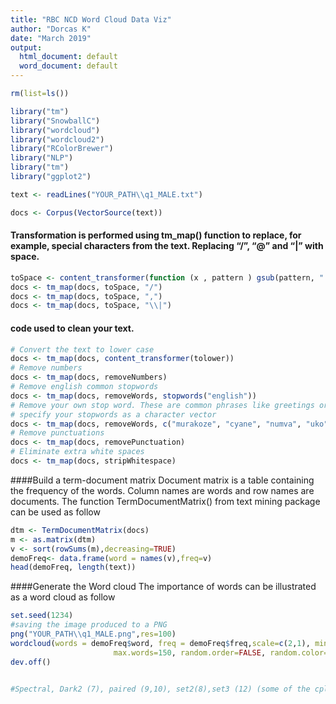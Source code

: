 ```yaml
---
title: "RBC NCD Word Cloud Data Viz"
author: "Dorcas K"
date: "March 2019"
output:
  html_document: default
  word_document: default
---
```


```r
rm(list=ls())

library("tm")
library("SnowballC")
library("wordcloud")
library("wordcloud2")
library("RColorBrewer")
library("NLP")
library("tm")
library("ggplot2")
```

```r
text <- readLines("YOUR_PATH\\q1_MALE.txt")
```

```r
docs <- Corpus(VectorSource(text))
```

#### Transformation is performed using tm_map() function to replace, for example, special characters from the text. Replacing "/", "@" and "|" with space.

```r
toSpace <- content_transformer(function (x , pattern ) gsub(pattern, " ", x))
docs <- tm_map(docs, toSpace, "/")
docs <- tm_map(docs, toSpace, ",")
docs <- tm_map(docs, toSpace, "\\|")
```

#### code used to clean your text.

```r
# Convert the text to lower case
docs <- tm_map(docs, content_transformer(tolower))
# Remove numbers
docs <- tm_map(docs, removeNumbers)
# Remove english common stopwords
docs <- tm_map(docs, removeWords, stopwords("english"))
# Remove your own stop word. These are common phrases like greetings or exclamation
# specify your stopwords as a character vector
docs <- tm_map(docs, removeWords, c("murakoze", "cyane", "numva", "uko","ariko", "iki","icyo","hari","kuri","ngo")) 
# Remove punctuations
docs <- tm_map(docs, removePunctuation)
# Eliminate extra white spaces
docs <- tm_map(docs, stripWhitespace)

```

####Build a term-document matrix Document matrix is a table containing the frequency of the words. Column names are words and row names are documents. The function TermDocumentMatrix() from text mining package can be used as follow 

```r
dtm <- TermDocumentMatrix(docs)
m <- as.matrix(dtm)
v <- sort(rowSums(m),decreasing=TRUE)
demoFreq<- data.frame(word = names(v),freq=v)
head(demoFreq, length(text))
```
####Generate the Word cloud The importance of words can be illustrated as a word cloud as follow

```r
set.seed(1234)
#saving the image produced to a PNG
png("YOUR_PATH\\q1_MALE.png",res=100)
wordcloud(words = demoFreq$word, freq = demoFreq$freq,scale=c(2,1), min.freq = 2,
                       max.words=150, random.order=FALSE, random.color=FALSE, rot.per=0.35, colors=brewer.pal(8, "Set2"))
dev.off()


#Spectral, Dark2 (7), paired (9,10), set2(8),set3 (12) (some of the cplors I like)

```

